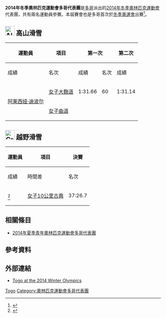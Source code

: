 {{Infobox Country Olympics
|NOC=TOG
|games=2014年冬季
|Chef De Mission=   
|competitors= '''2'''
|sports= 2
|flagbearer= [[Mathilde-Amivi_Petitjean|Mathilde-Amivi Petitjean]]（开幕式）<ref>{{cite web |url=http://www.olympic.org/Documents/Games_Sochi_2014/Flagbearers_Sochi_2014_Opening_Ceremony.pdf |title=Sochi 2014 Opening Ceremony - Flagbearers |author=<!--Staff writer(s); no by-line.--> |date=7 February 2014 |website=http://www.olympic.org/ |publisher=[[Sochi_2014_Olympic_and_Paralympic_Organizing_Committee|Sochi 2014 Olympic and Paralympic Organizing Committee]] |accessdate=7 February 2014 |archive-date=2016-03-03 |archive-url=https://web.archive.org/web/20160303203355/http://www.olympic.org/Documents/Games_Sochi_2014/Flagbearers_Sochi_2014_Opening_Ceremony.pdf |dead-url=no }}</ref><br>[[阿莱西娅·迪波尔|阿莱西娅·迪波尔]]（闭幕式）<ref>{{cite web|title=Sochi 2014 Closing Ceremony - Flagbearers|url=http://www.olympic.org/Documents/Games_Sochi_2014/Flagbearers_Sochi_2014_Closing_Ceremony.pdf|publisher=The [[International_Olympic_Committee|International Olympic Committee]] (IOC)|date=February 23, 2014|accessdate=23 February 2014|archive-date=2016-03-03|archive-url=https://web.archive.org/web/20160303175800/http://www.olympic.org/Documents/Games_Sochi_2014/Flagbearers_Sochi_2014_Closing_Ceremony.pdf|dead-url=no}}</ref>
|gold= 
|silver= 
|bronze= 
|total= 
|rank= 
}}
'''2014年冬季奧林匹克運動會多哥代表團'''是[[多哥|多哥]]派出的[[2014年冬季奧林匹克運動會|2014年冬季奧林匹克運動會]]代表團，共有兩名運動員參賽。本屆賽會也是多哥首次於[[冬季奧運會|冬季奧運會]]出賽<ref>{{cite web |url=http://french.china.org.cn/foreign/txt/2014-01/29/content_31341907.htm |title=Le Togo allongera la liste des pays tropicaux aux jeux d'hiver |language=fr |last1= |first1=Laura |last2= |first2= |date=2014-01-29 |website=www.http://french.china.org.cn/ |publisher= |accessdate=2014-01-29 |archive-date=2014-02-01 |archive-url=https://web.archive.org/web/20140201214925/http://french.china.org.cn/foreign/txt/2014-01/29/content_31341907.htm |dead-url=no }}</ref>。

== [[Image:Alpine_skiing_pictogram.svg|30px]] 高山滑雪 ==
{{main|2014年冬季奧林匹克運動會高山滑雪比賽}}

{| class="wikitable" style="font-size:90%"
|-
!rowspan=2|運動員
!rowspan=2|項目
!colspan=2|第一次
!colspan=2|第二次
!colspan=2|總計
|-style="font-size:95%"
!成績
!名次
!成績
!名次
!成績
!名次
|-align=center
|align=left rowspan=2|[[阿莱西娅·迪波尔|阿莱西娅·迪波尔]]
|align=left|[[2014年冬季奧林匹克運動會高山滑雪比賽－女子大麴道|女子大麴道]]
|1:31.66
|60
|1:31.14
|53
|3:02.80
|55
|-align=center
|align=left|[[2014年冬季奧林匹克運動會高山滑雪比賽－女子曲道|女子曲道]]
|colspan=6|{{abbr|DNF|未完成}}
|}

== [[Image:Cross_country_skiing_pictogram.svg|30px]] 越野滑雪 ==
{{main|2014年冬季奧林匹克運動會越野滑雪比賽}}

{| class="wikitable" style="font-size:90%" 
|-
!rowspan="2"|運動員
!rowspan="2"|項目
!colspan="3"|決賽
|-style="font-size:95%" 
!成績
!時間差
!名次
|-align=center
|align=left|{{link-en|Mathilde-Amivi Petitjean|Mathilde-Amivi Petitjean}}<ref name="b">{{cite news |last=Mumuni |first=Moutakilou |date=16 January 2014 |title=Togo: Sochi Olympics 2014 - Mathilde Petitjean Amivi Proud to Represent Togo |url=http://allafrica.com/stories/201401161549.html |newspaper=AllAfrica.com |location= |publisher= |accessdate=2014-01-18 |archive-date=2014-01-22 |archive-url=https://web.archive.org/web/20140122184803/http://allafrica.com/stories/201401161549.html |dead-url=no }}</ref>
|align=left|[[2014年冬季奧林匹克運動會越野滑雪比賽－女子10公里古典|女子10公里古典]]
|37:26.7
| +9:08.9
|68
|}

== 相關條目 ==
* [[2014年夏季青年奧林匹克運動會多哥代表團|2014年夏季青年奧林匹克運動會多哥代表團]]

== 參考資料 ==
{{Reflist}}

== 外部連結 ==
* [http://www.sochi2014.com/en/team-togo Togo at the 2014 Winter Olympics]{{Wayback|url=http://www.sochi2014.com/en/team-togo |date=20140203232047 }}

{{NOCin2014WinterOlympics}}

[[Category:2014年冬季奧林匹克運動會代表團|Togo]]
[[Category:奧林匹克運動會多哥代表團|Category:奧林匹克運動會多哥代表團]]